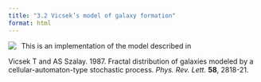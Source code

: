 ```yaml
---
title: "3.2 Vicsek’s model of galaxy formation"
format: html
---
```


[![](3.2-vicsek-galaxy-formation.png)](3.2-vicsek-galaxy-formation.nlogo){style="float:left; margin-right:10px; margin-bottom:5px;"} This is an implementation of the model described in

Vicsek T and AS Szalay. 1987. Fractal distribution of galaxies modeled by a cellular-automaton-type stochastic process. _Phys. Rev. Lett._ **58**, 2818-21.